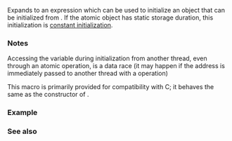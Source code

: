 {{title|ATOMIC_VAR_INIT}}
{{cpp/thread/navbar}}
{{dcl begin}}
{{dcl header | atomic}}
{{dcl | since=c++11 | deprecated=c++20 |
#define ATOMIC_VAR_INIT(value) /* implementation-defined */
}}
{{dcl end}}

Expands to an expression which can be used to initialize an {{lc|std::atomic}} object that can be initialized from {{tt|value}}. If the atomic object has static storage duration, this initialization is [[cpp/language/constant_initialization|constant initialization]].

===Notes===
Accessing the variable during initialization from another thread, even through an atomic operation, is a data race (it may happen if the address is immediately passed to another thread with a {{lc|std::memory_order_relaxed}} operation)

This macro is primarily provided for compatibility with C; it behaves the same as the constructor of {{lc|std::atomic}}.

===Example===
{{example
 | 
 | code=
#include &lt;atomic&gt;
#include &lt;iostream&gt;

int main()
{
    std::atomic&lt;int&gt; a = ATOMIC_VAR_INIT(1);
    // std::atomic&lt;int&gt; a(1);   // C++-only alternative
    std::cout &lt;&lt; "Initialized std::atomic&lt;int&gt; as: " &lt;&lt; a &lt;&lt; '\n';
}
 | output=
Initialized std::atomic&lt;int&gt; as: 1
}}

===See also===
{{dsc begin}}
{{dsc inc | cpp/atomic/dsc atomic_init}}
{{dsc inc | cpp/atomic/atomic/dsc constructor}}
{{dsc see c | c/atomic/ATOMIC_VAR_INIT}}
{{dsc end}}

{{langlinks|de|es|fr|it|ja|pt|ru|zh}}